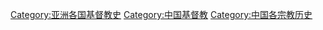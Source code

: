 {{Catmore}}

[[Category:亚洲各国基督教史|Category:亚洲各国基督教史]]
[[Category:中国基督教|Category:中国基督教]]
[[Category:中国各宗教历史|Category:中国各宗教历史]]
